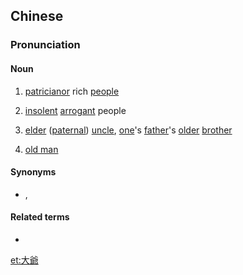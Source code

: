 {{also|大爷}}
==Chinese==
{{zh-forms|s=大爷}}

===Pronunciation===
{{zh-pron
|m=dàyé
|c=daai6 je4
|cat=n
}}

====Noun====
{{zh-noun}}

# {{lb|zh|archaic}} [[patrician]]or rich [[people]]
# [[insolent]] [[arrogant]] people
#: {{zh-x|你 是 幹{gàn}活 的，我 不 是 请 你 來 當 大爺 的。^別 老 上 班 玩 遊戲！^快 幹{gàn}活 去！|You are a worker, you are not a boss. Do not just play game, go to work.}}
# {{lb|zh|regional|Northern China}} [[elder]] ([[paternal]]) [[paternal uncle|uncle]], [[one]]'s [[father]]'s [[older]] [[brother]]
# {{lb|zh|polite}} [[old man]]

====Synonyms====
* {{qualifier|paternal uncle}} {{zh-l|伯伯}}, {{zh-l|伯父}}

====Related terms====
* {{zh-l|大娘}}

[[et:大爺]]